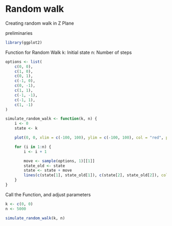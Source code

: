 # Random walk

Creating random walk in Z Plane

preliminaries
```r
library(ggplot2)
```

Function for Random Walk
k: Initial state n: Number of steps

```r
options <- list(
    c(0, 0),
    c(1, 0),
    c(0, 1),
    c(-1, 0),
    c(0, -1),
    c(1, 1),
    c(-1, -1),
    c(-1, 1),
    c(1, -1)
)

simulate_random_walk <- function(k, n) {
    i <- 0
    state <- k

    plot(0, 0, xlim = c(-100, 100), ylim = c(-100, 100), col = "red", pch = 19)

    for (i in 1:n) {
        i <- i + 1

        move <- sample(options, 1)[[1]]
        state_old <- state
        state <- state + move
        lines(c(state[1], state_old[1]), c(state[2], state_old[2]), col = "blue")
    }
}
```


Call the Function, and adjust parameters

```r
k <- c(0, 0)
n <- 5000

simulate_random_walk(k, n)
```